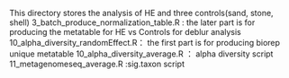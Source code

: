 This directory stores the analysis of HE and three controls(sand, stone, shell) 
3_batch_produce_normalization_table.R : the later part is for producing the metatable for HE vs Controls for deblur analysis
10_alpha_diversity_randomEffect.R： the first part is for producing biorep unique metatable 
10_alpha_diversity_average.R ： alpha diversity script 
11_metagenomeseq_average.R :sig.taxon script 

